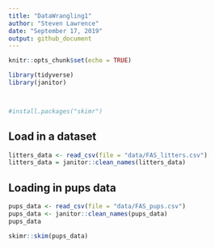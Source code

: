 ```yaml
---
title: "DataWrangling1"
author: "Steven Lawrence"
date: "September 17, 2019"
output: github_document
---
```


```r
knitr::opts_chunk$set(echo = TRUE)

library(tidyverse)
library(janitor)



#install.packages("skimr")
```
## Load in a dataset

```r
litters_data <- read_csv(file = "data/FAS_litters.csv")
litters_data = janitor::clean_names(litters_data)
```

## Loading in pups data
```r
pups_data <- read_csv(file = "data/FAS_pups.csv")
pups_data <- janitor::clean_names(pups_data)
pups_data
```


```r
skimr::skim(pups_data)
```

